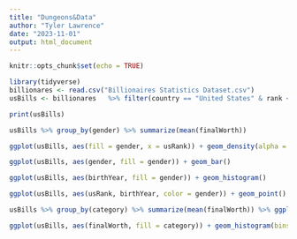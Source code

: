 ---
title: "Dungeons&Data"
author: "Tyler Lawrence"
date: "2023-11-01"
output: html_document
---

```{r setup, include=FALSE}
knitr::opts_chunk$set(echo = TRUE)
```

```{r}
library(tidyverse)
billionares <- read.csv("Billionaires Statistics Dataset.csv")
usBills <- billionares   %>% filter(country == "United States" & rank <= 500) %>% mutate(usRank = as.integer(rank(-finalWorth))) %>% select(usRank, finalWorth, category, personName, country, source, status, gender, birthYear)

print(usBills)

```
```{r}
usBills %>% group_by(gender) %>% summarize(mean(finalWorth))

```

```{r}
ggplot(usBills, aes(fill = gender, x = usRank)) + geom_density(alpha = .5)

```

```{r}
ggplot(usBills, aes(gender, fill = gender)) + geom_bar()

```

```{r}
ggplot(usBills, aes(birthYear, fill = gender)) + geom_histogram()


```

```{r}
ggplot(usBills, aes(usRank, birthYear, color = gender)) + geom_point()


```

```{r}
usBills %>% group_by(category) %>% summarize(mean(finalWorth)) %>% ggplot(aes(category, `mean(finalWorth)`)) + geom_col() + coord_flip() #reorder these + make titles

```


```{r}
ggplot(usBills, aes(finalWorth, fill = category)) + geom_histogram(bins = 30)

```